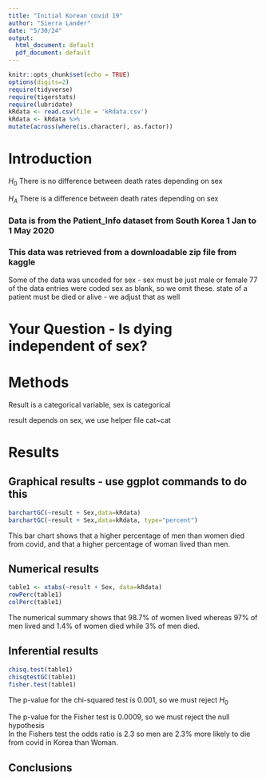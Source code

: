 ```yaml
---
title: "Initial Korean covid 19"
author: "Sierra Lander"
date: "5/30/24"
output:
  html_document: default
  pdf_document: default
---
```


```r
knitr::opts_chunk$set(echo = TRUE)
options(digits=2)
require(tidyverse)
require(tigerstats)
require(lubridate)
kRdata <- read.csv(file = 'kRdata.csv')
kRdata <- kRdata %>%
mutate(across(where(is.character), as.factor))

```

# Introduction

$H_0$ There is no difference between death rates depending on sex  

$H_A$ There is a difference between death rates depending on sex





### Data is from the Patient_Info dataset from South Korea 1 Jan to 1 May 2020
### This data was retrieved from a downloadable zip file from kaggle

Some of the data was uncoded for sex - sex must be just male or female
77 of the data entries were coded sex  as blank, so we omit these.
state of a patient must be died or alive - we adjust that as well   
  
# Your Question - Is dying independent of sex?


# Methods

Result is a categorical variable, sex is categorical

result depends on sex, we use helper file cat~cat

# Results  


## Graphical results - use ggplot commands to do this  

```r
barchartGC(~result + Sex,data=kRdata)
barchartGC(~result + Sex,data=kRdata, type="percent")

```



This bar chart shows that a higher percentage of men than women died from covid, and that a higher percentage of woman lived than men.
  



  
## Numerical results

```r
table1 <- xtabs(~result + Sex, data=kRdata)
rowPerc(table1)
colPerc(table1)
```
The numerical summary shows that 98.7% of women lived whereas 97% of men lived and 1.4% of women died while 3% of men died.





## Inferential results 


```r
chisq.test(table1)
chisqtestGC(table1)
fisher.test(table1)
```


The p-value for the chi-squared test is 0.001, so we must reject $H_0$

The p-value for the Fisher test is 0.0009, so we must reject the null hypothesis  
In the Fishers test the odds ratio is 2.3 so men are 2.3% more likely to die from   covid in Korea than Woman.




## Conclusions




